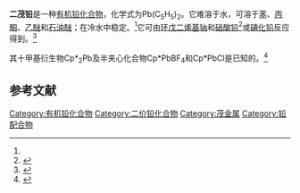 {{Chembox
| Watchedfields = changed
| verifiedrevid = 444766390
| ImageFile = Plumbocene.svg
| ImageSize = 80px
| ImageAlt =
| IUPACName =
| PIN =
| OtherNames =
|Section1={{Chembox Identifiers
| CASNo_Ref = {{cascite|correct|??}}
| CASNo = 1294-74-2
| PubChem = 15344874
| StdInChI=1S/2C5H5.Pb/c2*1-2-4-5-3-1;/h2*1-5H;
| StdInChIKey = YBXJFWRGENDPSO-UHFFFAOYSA-N
| SMILES = C1=CC(C=C1)[Pb]C2C=CC=C2
 }}
|Section2={{Chembox Properties
| C=10 | H=10 | Pb=1
| Appearance =
| Density =
| MeltingPt =
| BoilingPt = 150 °C（10<sup>−7</sup> mmHg<ref name = fischer/>）
| Solubility =
 }}
|Section3={{Chembox Hazards
| MainHazards =
| FlashPt =
| AutoignitionPt = 
 }}
}}

'''二茂铅'''是一种[[有机铅化合物|有机铅化合物]]，化学式为Pb(C<sub>5</sub>H<sub>5</sub>)<sub>2</sub>。它难溶于水，可溶于[[苯|苯]]、[[丙酮|丙酮]]、[[乙醚|乙醚]]和[[石油醚|石油醚]]；在冷水中稳定。<ref name = fischer/>它可由[[环戊二烯基钠|环戊二烯基钠]]和[[硝酸铅|硝酸铅]]<ref name = fischer>{{cite journal | last1 = Fischer | first1 = E. O. | authorlink = Ernst Otto Fischer | last2 = Grubert | first2 = H. | title = Über Aromatenkomplexe von Metallen. IV. Di-cyclopentadienyl-blei | journal = [[Zeitschrift_für_anorganische_und_allgemeine_Chemie|Zeitschrift für anorganische und allgemeine Chemie]] | volume = 286 | pages = 237 | year = 1956 | doi = 10.1002/zaac.19562860507 | issue = 5–6 }}</ref>或[[碘化铅|碘化铅]]反应得到。<ref>{{cite journal | last1 = Izod | first1 = Keith | last2 = McFarlane | first2 = William | last3 = Wills | first3 = Corinne | last4 = Clegg | first4 = William | last5 = Harrington | first5 = Ross W. | title = Agostic-Type...Pb Interactions Stabilize a Dialkylplumbylene. Structure of and Bonding in [{nPr<sub>2</sub>P(BH<sub>3</sub>)}(Me<sub>3</sub>Si)C(CH<sub>2</sub>)]<sub>2</sub>Pb | journal = [[Organometallics|Organometallics]] | volume = 27 | pages = 4386 | year = 2008 | doi = 10.1021/om800598b}}</ref>

其十甲基衍生物Cp*<sub>2</sub>Pb及半夹心化合物Cp*PbBF<sub>4</sub>和Cp*PbCl是已知的。<ref>{{cite journal | last1 = Jutzi | first1 = Peter | last2 = Dickbreder | first2 = Reiner | last3 = Nöth | first3 = Heinrich | title = Blei(II)-Verbindungen mit π-gebundenen Pentamethylcyclopentadienylliganden – Synthesen, Strukturen und Bindungsverhältnisse | journal = Chemische Berichte | volume = 122 | pages = 865 | year = 1989 | doi = 10.1002/cber.19891220512 | issue = 5}}</ref>

==参考文献==
{{reflist}}

{{铅化合物}}
{{茂金属}}

[[Category:有机铅化合物|Category:有机铅化合物]]
[[Category:二价铅化合物|Category:二价铅化合物]]
[[Category:茂金属|Category:茂金属]]
[[Category:铅配合物|Category:铅配合物]]